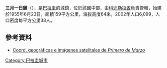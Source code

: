 {{Orphan|time=2019-12-16T12:58:02+00:00}}
'''三月一日鎮'''（{{lang-es|Primero de Marzo}}），是[[巴拉圭|巴拉圭]]的城鎮，位於該國中部，由[[科迪勒拉省_(巴拉圭)|科迪勒拉省]]負責管轄，始建於1955年6月23日，面積159平方公里，海拔高度64米，2002年人口6,099，人口密度每平方公里38人。

{{coord|25|09|00|S|56|55|00|W|display=title}}

==參考資料==
* [http://www.fallingrain.com/world/PA/8/Primero_de_Marzo.html Coord. geográficas e imágenes satelitales de ''Primero de Marzo'']{{Wayback|url=http://www.fallingrain.com/world/PA/8/Primero_de_Marzo.html |date=20150530052029 }}

{{Paraguay-geo-stub}}
[[Category:巴拉圭城市|Category:巴拉圭城市]]